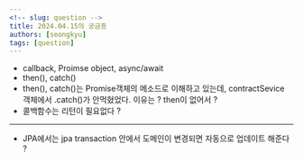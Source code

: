 ```yaml
---
<!-- slug: question -->
title: 2024.04.15의 궁금증
authors: [seongkyu]
tags: [question]
---
```


- callback, Proimse object, async/await
- then(), catch()
- then(), catch()는 Promise객체의 메소드로 이해하고 있는데, contractSevice 객체에서 .catch()가 안먹혔었다. 이유는 ? then이 없어서 ?
- 콜백함수는 리턴이 필요없다 ?
---
- JPA에서는 jpa transaction 안에서 도메인이 변경되면 자동으로 업데이트 해준다 ?
